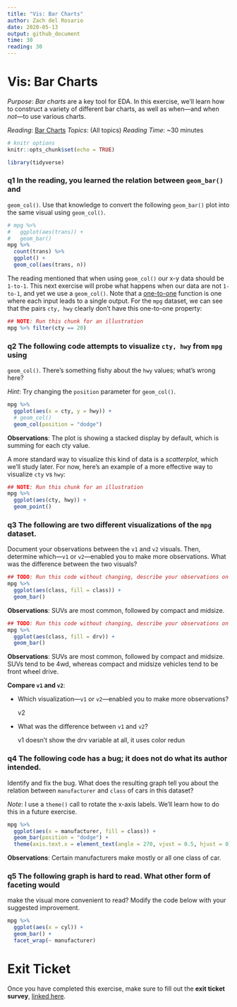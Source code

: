 ```yaml
---
title: "Vis: Bar Charts"
author: Zach del Rosario
date: 2020-05-13
output: github_document
time: 30
reading: 30
---
```


# Vis: Bar Charts

*Purpose*: *Bar charts* are a key tool for EDA.
In this exercise, we'll learn how to construct a variety of different bar charts, as well as when---and when *not*---to use various charts.

*Reading*: [Bar Charts](https://rstudio.cloud/learn/primers/3.2) *Topics*: (All topics) *Reading Time*: \~30 minutes

```r
# knitr options
knitr::opts_chunk$set(echo = TRUE)
```

```r
library(tidyverse)

```

### **q1** In the reading, you learned the relation between `geom_bar()` and

`geom_col()`.
Use that knowledge to convert the following `geom_bar()` plot into the same visual using `geom_col()`.

```r
# mpg %>%
#   ggplot(aes(trans)) +
#   geom_bar()
mpg %>%
  count(trans) %>%
  ggplot() +
  geom_col(aes(trans, n))
```

The reading mentioned that when using `geom_col()` our x-y data should be `1-to-1`.
This next exercise will probe what happens when our data are not `1-to-1`, and yet we use a `geom_col()`.
Note that a [one-to-one](https://en.wikipedia.org/wiki/Injective_function) function is one where each input leads to a single output.
For the `mpg` dataset, we can see that the pairs `cty, hwy` clearly don't have this one-to-one property:

```r
## NOTE: Run this chunk for an illustration
mpg %>% filter(cty == 20)
```

### **q2** The following code attempts to visualize `cty, hwy` from `mpg` using

`geom_col()`.
There's something fishy about the `hwy` values; what's wrong here?

*Hint*: Try changing the `position` parameter for `geom_col()`.

```r
mpg %>%
  ggplot(aes(x = cty, y = hwy)) +
  # geom_col()
  geom_col(position = "dodge")
```

**Observations**: The plot is showing a stacked display by default, which is summing for each cty value.

A more standard way to visualize this kind of data is a *scatterplot*, which we'll study later.
For now, here's an example of a more effective way to visualize `cty` vs `hwy`:

```r
## NOTE: Run this chunk for an illustration
mpg %>%
  ggplot(aes(cty, hwy)) +
  geom_point()
```

### **q3** The following are two different visualizations of the `mpg` dataset.

Document your observations between the `v1` and `v2` visuals.
Then, determine which---`v1` or `v2`---enabled you to make more observations.
What was the difference between the two visuals?

```r
## TODO: Run this code without changing, describe your observations on the data
mpg %>%
  ggplot(aes(class, fill = class)) +
  geom_bar()
```

**Observations**: SUVs are most common, followed by compact and midsize.

```r
## TODO: Run this code without changing, describe your observations on the data
mpg %>%
  ggplot(aes(class, fill = drv)) +
  geom_bar()
```

**Observations**: SUVs are most common, followed by compact and midsize.
SUVs tend to be 4wd, whereas compact and midsize vehicles tend to be front wheel drive.

**Compare `v1` and `v2`**:

-   Which visualization---`v1` or `v2`---enabled you to make more observations?

    v2

-   What was the difference between `v1` and `v2`?

    v1 doesn't show the drv variable at all, it uses color redun

### **q4** The following code has a bug; it does not do what its author intended.

Identify and fix the bug.
What does the resulting graph tell you about the relation between `manufacturer` and `class` of cars in this dataset?

*Note*: I use a `theme()` call to rotate the x-axis labels.
We'll learn how to do this in a future exercise.

```r
mpg %>%
  ggplot(aes(x = manufacturer, fill = class)) +
  geom_bar(position = "dodge") +
  theme(axis.text.x = element_text(angle = 270, vjust = 0.5, hjust = 0))
```

**Observations**: Certain manufacturers make mostly or all one class of car.

### **q5** The following graph is hard to read. What other form of faceting would

make the visual more convenient to read?
Modify the code below with your suggested improvement.

```r
mpg %>%
  ggplot(aes(x = cyl)) +
  geom_bar() +
  facet_wrap(~ manufacturer)
```

<!-- include-exit-ticket -->

# Exit Ticket

<!-- -------------------------------------------------- -->

Once you have completed this exercise, make sure to fill out the **exit ticket survey**, [linked here](https://docs.google.com/forms/d/e/1FAIpQLSeuq2LFIwWcm05e8-JU84A3irdEL7JkXhMq5Xtoalib36LFHw/viewform?usp=pp_url&entry.693978880=e-vis01-bar-charts-assignment.Rmd).
